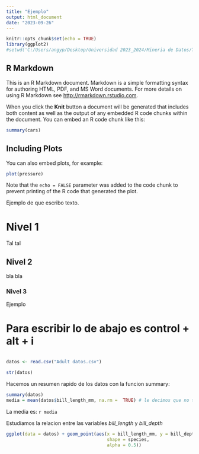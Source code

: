 ```yaml
---
title: "Ejemplo"
output: html_document
date: "2023-09-26"
---
```


```r
knitr::opts_chunk$set(echo = TRUE)
library(ggplot2)
#setwd('C:/Users/angyp/Desktop/Universidad 2023_2024/Mineria de Datos/Trabajo Mineria de Datos')
```

## R Markdown

This is an R Markdown document. Markdown is a simple formatting syntax for authoring HTML, PDF, and MS Word documents. For more details on using R Markdown see <http://rmarkdown.rstudio.com>.

When you click the **Knit** button a document will be generated that includes both content as well as the output of any embedded R code chunks within the document. You can embed an R code chunk like this:

```r
summary(cars)
```

## Including Plots

You can also embed plots, for example:

```r
plot(pressure)
```

Note that the `echo = FALSE` parameter was added to the code chunk to prevent printing of the R code that generated the plot.

Ejemplo de que escribo texto.


# Nivel 1

Tal tal

## Nivel 2

bla bla

### Nivel 3

 Ejemplo
 
# Para escribir lo de abajo es control + alt + i

```r

```



```r
datos <- read.csv("Adult datos.csv")
```


```r
str(datos)
```

Hacemos un resumen rapido de los datos con la funcion summary:

```r
summary(datos)
media = mean(datos$bill_length_mm, na.rm =  TRUE) # le decimos que no tenga en cuenta los NA al hacer la media
```

La media es: ```r media```

Estudiamos la relacion entre las variables *bill_length* y *bill_depth*

```r
ggplot(data = datos) + geom_point(aes(x = bill_length_mm, y = bill_depth_mm, col = species,
                                      shape = species,
                                      alpha = 0.5))
```
